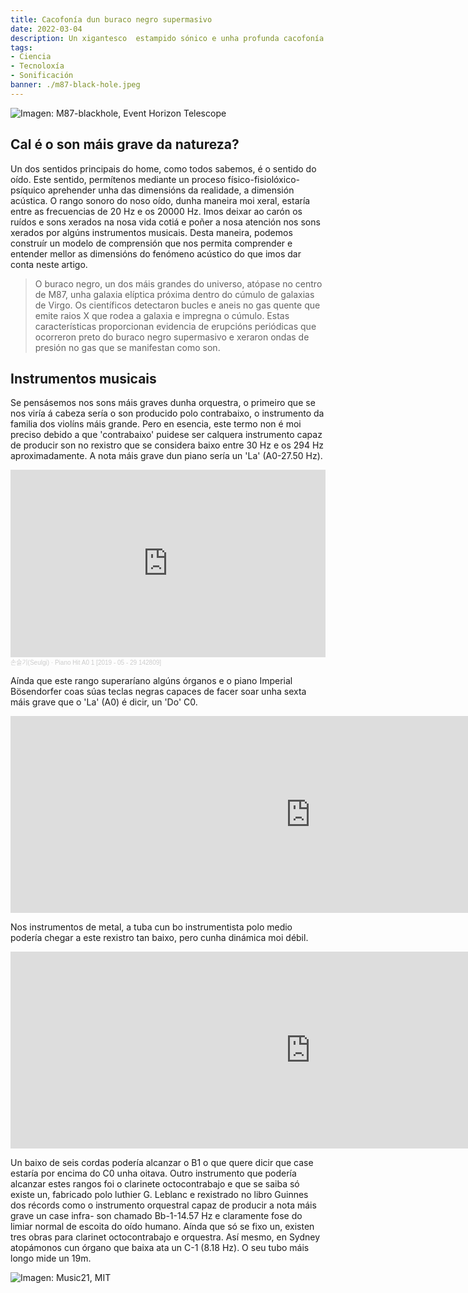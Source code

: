 ```yaml
---
title: Cacofonía dun buraco negro supermasivo
date: 2022-03-04
description: Un xigantesco  estampido sónico e unha profunda cacofonía periódica de son emanaron dun buraco negro supermasivo.
tags:
- Ciencia
- Tecnoloxía
- Sonificación
banner: ./m87-black-hole.jpeg
---
```


![Imagen: M87-blackhole, Event Horizon Telescope](./m87-black-hole.jpeg)

## Cal é o son máis grave da natureza?

Un dos sentidos principais do home, como todos sabemos, é o sentido do oído. Este sentido, permítenos mediante un proceso físico-fisiolóxico-psíquico aprehender unha das dimensións da realidade, a dimensión acústica. 
O rango sonoro do noso oído, dunha maneira moi xeral, estaría entre as frecuencias de 20  Hz e os 20000  Hz. 
Imos deixar ao carón os ruídos e sons xerados na nosa vida cotiá e poñer a nosa atención nos sons xerados por algúns instrumentos musicais. Desta maneira, podemos construír un modelo de comprensión que nos permita comprender e entender mellor as dimensións do fenómeno acústico do que imos dar conta neste artigo. 

> O buraco negro, un dos máis grandes do universo, atópase no centro de  M87, unha galaxia elíptica próxima dentro do cúmulo de galaxias de Virgo. Os científicos detectaron bucles e aneis no gas quente que emite raios X que rodea a galaxia e impregna o cúmulo. Estas características proporcionan evidencia de erupcións periódicas que ocorreron preto do buraco negro  supermasivo e xeraron ondas de presión no gas que se manifestan como son.

## Instrumentos musicais
Se pensásemos nos sons máis graves dunha orquestra, o primeiro que se nos viría á cabeza sería o son producido polo contrabaixo, o instrumento da familia dos violíns máis grande. Pero en esencia, este termo non é moi preciso debido a que 'contrabaixo' puidese ser calquera instrumento capaz de producir son no rexistro que se considera baixo entre 30  Hz e os 294  Hz aproximadamente.
A nota máis grave dun piano sería un 'La' (A0-27.50 Hz). 

<iframe width="100%" height="300" scrolling="no" frameborder="no" allow="autoplay" src="https://w.soundcloud.com/player/?url=https%3A//api.soundcloud.com/tracks/671583782&color=%23182a92&auto_play=false&hide_related=false&show_comments=true&show_user=true&show_reposts=false&show_teaser=true&visual=true"></iframe><div style="font-size: 10px; color: #cccccc;line-break: anywhere;word-break: normal;overflow: hidden;white-space: nowrap;text-overflow: ellipsis; font-family: Interstate,Lucida Grande,Lucida Sans Unicode,Lucida Sans,Garuda,Verdana,Tahoma,sans-serif;font-weight: 100;"><a href="https://soundcloud.com/bethuelson" title="손슬기(Seulgi)" target="_blank" style="color: #cccccc; text-decoration: none;">손슬기(Seulgi)</a> · <a href="https://soundcloud.com/bethuelson/piano-hit-a0-1-2019-05-29" title="Piano Hit A0 1 [2019 - 05 - 29 142809]" target="_blank" style="color: #cccccc; text-decoration: none;">Piano Hit A0 1 [2019 - 05 - 29 142809]</a></div>

Aínda que este rango superaríano algúns órganos e o piano Imperial  Bösendorfer coas súas teclas negras capaces de facer soar unha sexta máis grave que o 'La' (A0) é dicir, un 'Do' C0.

<iframe width="960" height="315" src="https://www.youtube.com/embed/ORho0WyjtGk" title="YouTube video player" frameborder="0" allow="accelerometer; autoplay; clipboard-write; encrypted-media; gyroscope; picture-in-picture" allowfullscreen></iframe>

Nos instrumentos de metal, a tuba cun bo  instrumentista polo medio podería chegar a este rexistro tan baixo, pero cunha dinámica moi débil.

<iframe width="960" height="315" src="https://www.youtube.com/embed/REBMyEZ9j3Y" title="YouTube video player" frameborder="0" allow="accelerometer; autoplay; clipboard-write; encrypted-media; gyroscope; picture-in-picture" allowfullscreen></iframe>

Un baixo de seis cordas podería alcanzar o  B1 o que quere dicir que case estaría por encima do  C0 unha oitava.
Outro instrumento que podería alcanzar estes rangos foi o clarinete  octocontrabajo e que se saiba só  existe un, fabricado polo  luthier  G.  Leblanc e rexistrado no libro  Guinnes dos récords como o instrumento  orquestral capaz de producir a nota máis grave un case  infra-
son chamado  Bb-1-14.57  Hz e claramente fose do limiar  normal de escoita do oído humano. Aínda que só se fixo un, existen tres obras para  clarinet  octocontrabajo e orquestra.
Así mesmo, en  Sydney atopámonos cun órgano que baixa ata un  C-1 (8.18 Hz). O seu tubo máis longo mide un 19m.


![Imagen: Music21, MIT](./sons-graves.jpg)

